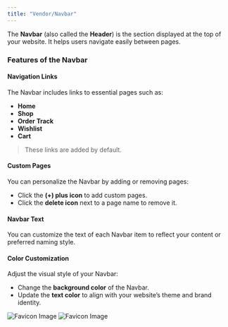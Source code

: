 ```yaml
---
title: "Vendor/Navbar"
---
```


The **Navbar** (also called the **Header**) is the section displayed at the top of your website. It helps users navigate easily between pages.

### Features of the Navbar

#### Navigation Links

The Navbar includes links to essential pages such as:

- **Home**
- **Shop**
- **Order Track**
- **Wishlist**
- **Cart**

> These links are added by default.

#### Custom Pages

You can personalize the Navbar by adding or removing pages:

- Click the **(+) plus icon** to add custom pages.
- Click the **delete icon** next to a page name to remove it.

#### Navbar Text

You can customize the text of each Navbar item to reflect your content or preferred naming style.

#### Color Customization

Adjust the visual style of your Navbar:

- Change the **background color** of the Navbar.
- Update the **text color** to align with your website’s theme and brand identity.

![Favicon Image](/images/Navbar.png)
![Favicon Image](/images/Navbar2.png)
